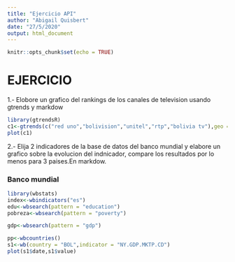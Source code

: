```yaml
---
title: "Ejercicio API"
author: "Abigail Quisbert"
date: "27/5/2020"
output: html_document
---
```


```r
knitr::opts_chunk$set(echo = TRUE)
```

# EJERCICIO
 1.- Elobore un grafico del rankings de los canales de television usando gtrends y markdow

```r
library(gtrendsR)
c1<-gtrends(c("red uno","bolivision","unitel","rtp","bolivia tv"),geo = "BO")
plot(c1)
```

2.- Elija 2 indicadores de la base de datos del banco mundial y elabore un grafico sobre la evolucion del indnicador, compare los resultados por lo menos para 3 paises.En markdow. 

### Banco mundial

```r
library(wbstats)
index<-wbindicators("es")
edu<-wbsearch(pattern = "education")
pobreza<-wbsearch(pattern = "poverty")

gdp<-wbsearch(pattern = "gdp")

pp<-wbcountries()
s1<-wb(country = "BOL",indicator = "NY.GDP.MKTP.CD")
plot(s1$date,s1$value)
```


